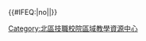 {{Navbox
  |title      = 北區技職校院區域教學資源中心
  |titlestyle = background:#04AAC3;color:#FFFFFF;navbar:plain
  |abovestyle = background:#026675;color:#FFFFFF
  |belowstyle = background:#026675;color:#FFFFFF
  |groupstyle = background:#B3E5ED
  |name       = 北區技職校院區域教學資源中心
  |state      = collapsed
  |list1      = {{北區技職校院區域教學資源中心/list|background:#B3E5ED}}
}}<includeonly>{{#IFEQ:{{{cat}}}|no||[[Category:北區技職校院區域教學資源中心]]}}</includeonly><noinclude>{{Documentation}}</noinclude>
